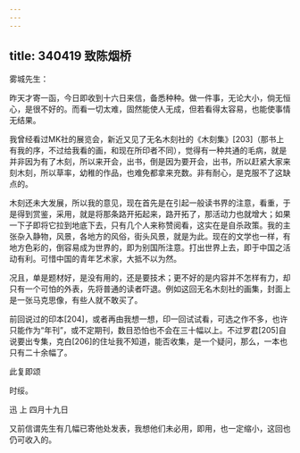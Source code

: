 ```yaml
---
---
---
```

title: 340419 致陈烟桥
---




雾城先生：

昨天才寄一函，今日即收到十六日来信，备悉种种。做一件事，无论大小，倘无恒心，是很不好的。而看一切太难，固然能使人无成，但若看得太容易，也能使事情无结果。

我曾经看过MK社的展览会，新近又见了无名木刻社的《木刻集》[203]（那书上有我的序，不过给我看的画，和现在所印者不同），觉得有一种共通的毛病，就是并非因为有了木刻，所以来开会，出书，倒是因为要开会，出书，所以赶紧大家来刻木刻，所以草率，幼稚的作品，也难免都拿来充数。非有耐心，是克服不了这缺点的。

木刻还未大发展，所以我的意见，现在首先是在引起一般读书界的注意，看重，于是得到赏鉴，采用，就是将那条路开拓起来，路开拓了，那活动力也就增大；如果一下子即将它拉到地底下去，只有几个人来称赞阅看，这实在是自杀政策。我的主张杂入静物，风景，各地方的风俗，街头风景，就是为此。现在的文学也一样，有地方色彩的，倒容易成为世界的，即为别国所注意。打出世界上去，即于中国之活动有利。可惜中国的青年艺术家，大抵不以为然。

况且，单是题材好，是没有用的，还是要技术；更不好的是内容并不怎样有力，却只有一个可怕的外表，先将普通的读者吓退。例如这回无名木刻社的画集，封面上是一张马克思像，有些人就不敢买了。

前回说过的印本[204]，或者再由我想一想，印一回试试看，可选之作不多，也许只能作为“年刊”，或不定期刊，数目恐怕也不会在三十幅以上。不过罗君[205]自说要出专集，克白[206]的住址我不知道，能否收集，是一个疑问，那么，一本也只有二十余幅了。

此复即颂

时绥。

迅 上 四月十九日

又前信谓先生有几幅已寄他处发表，我想他们未必用，即用，也一定缩小，这回也仍可收入的。